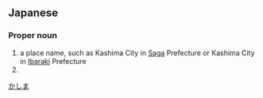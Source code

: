 ==Japanese==
{{ja-kanjitab|か|しま|yomi=k}}

===Proper noun===
{{ja-pos|proper|かしま}}

# a place name, such as Kashima City in [[Saga]] Prefecture or Kashima City in [[Ibaraki]] Prefecture
# {{surname|lang=ja|sort=かしま}}

[[Category:ja:Cities|かしま]]